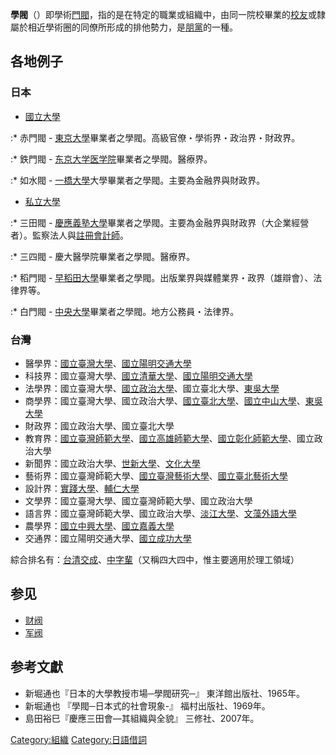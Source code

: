 {{No footnotes||time=2015-08-10T03:52:51+00:00 }}
{{Original research||date=2015年8月10日}}
'''學閥'''（{{lang-ja|がくばつ}}）即學術[[門閥|門閥]]，指的是在特定的職業或組織中，由同一院校畢業的[[校友|校友]]或隸屬於相近學術圈的同僚所形成的排他勢力，是[[朋黨|朋黨]]的一種。

{{or|學閥常常會因為規定或是常年的慣例需求，造成組織裡的長官通常都是固定某個學校畢業的，而得以維持。要形成學閥，不一定要傳統名校或是學力強的學校，在某個地區或職種上影響力大的學校也有可能形成學閥。}}

==各地例子==

===日本===
* [[國立大學|國立大學]]
:* 赤門閥 - [[東京大學|東京大學]]畢業者之學閥。高級官僚・學術界・政治界・財政界。
:* 鉄門閥 - [[东京大学医学院|东京大学医学院]]畢業者之學閥。醫療界。
:* 如水閥 - [[一橋大學|一橋大學]]大學畢業者之學閥。主要為金融界與財政界。

* [[私立大學|私立大學]]
:* 三田閥 - [[慶應義塾大學|慶應義塾大學]]畢業者之學閥。主要為金融界與財政界（大企業經營者）。監察法人與[[註冊會計師|註冊會計師]]。
:* 三四閥 - 慶大醫學院畢業者之學閥。醫療界。
:* 稻門閥 - [[早稻田大學|早稻田大學]]畢業者之學閥。出版業界與媒體業界・政界（雄辯會）、法律界等。
:* 白門閥 - [[中央大學|中央大學]]畢業者之學閥。地方公務員・法律界。

===台灣===
* 醫學界：[[國立臺灣大學|國立臺灣大學]]、[[國立陽明交通大學|國立陽明交通大學]]
* 科技界：國立臺灣大學、[[國立清華大學|國立清華大學]]、[[國立陽明交通大學|國立陽明交通大學]]
* 法學界：國立臺灣大學、[[國立政治大學|國立政治大學]]、國立臺北大學、[[東吳大學|東吳大學]]
* 商學界：國立臺灣大學、國立政治大學、[[國立臺北大學|國立臺北大學]]、[[國立中山大學|國立中山大學]]、[[東吳大學|東吳大學]]
* 財政界：國立政治大學、國立臺北大學
* 教育界：[[國立臺灣師範大學|國立臺灣師範大學]]、[[國立高雄師範大學|國立高雄師範大學]]、[[國立彰化師範大學|國立彰化師範大學]]、國立政治大學
* 新聞界：國立政治大學、[[世新大學|世新大學]]、[[文化大學|文化大學]]
* 藝術界：國立臺灣師範大學、[[國立臺灣藝術大學|國立臺灣藝術大學]]、[[國立臺北藝術大學|國立臺北藝術大學]]
* 設計界：[[實踐大學|實踐大學]]、[[輔仁大學|輔仁大學]]
* 文學界：國立臺灣大學、國立臺灣師範大學、國立政治大學
* 語言界：國立臺灣師範大學、國立政治大學、[[淡江大學|淡江大學]]、[[文藻外語大學|文藻外語大學]]
* 農學界：[[國立中興大學|國立中興大學]]、[[國立嘉義大學|國立嘉義大學]]
* 交通界：國立陽明交通大學、[[國立成功大學|國立成功大學]]

綜合排名有：[[台清交成|台清交成]]、[[中字輩|中字輩]]（又稱四大四中，惟主要適用於理工領域）

== 参见 ==
* [[财阀|财阀]]
* [[军阀|军阀]]
== 参考文獻 ==
* 新堀通也『日本的大學教授市場─學閥研究─』 東洋館出版社、1965年。
* 新堀通也 『學閥─日本式的社會現象-』 福村出版社、1969年。
* 島田裕巳『慶應三田會―其組織與全貌』 三修社、2007年。


{{DEFAULTSORT:學閥}}

[[Category:組織|Category:組織]]
[[Category:日語借詞|Category:日語借詞]]